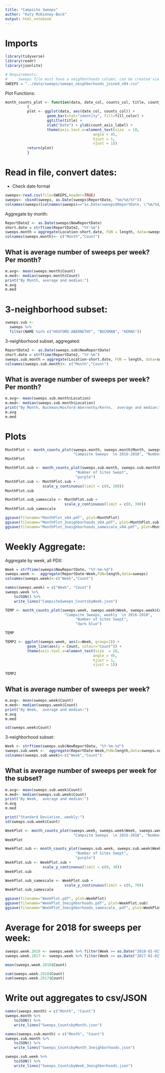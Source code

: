 ```yaml
---
title: "Campsite Sweeps"
author: "Katy McKinney-Bock"
output: html_notebook
---
```


# Imports
```r
library(tidyverse)
library(readr)
library(jsonlite)
```

```r
# Requirements:
#     Sweeps file must have a neighborhoods column; can be created via spatialjoin.py.
SWEEPS = "../data/sweeps/sweeps_neighborhoods_joined_v04.csv"
```

Plot Functions:
```r
month_counts_plot <- function(data, date_col, counts_col, title, count_axis_label, fill_color="darkblue")
          {
          plot <- ggplot(data, aes(date_col, counts_col)) +
                   geom_bar(stat="identity", fill=fill_color) +
                   ggtitle(title) +
                   xlab("Date") + ylab(count_axis_label) +
                   theme(axis.text.x=element_text(size  = 10,
                                        angle = 45,
                                        hjust = 1,
                                        vjust = 1))
          return(plot)
          }
```

# Read in file, convert dates:
* Check date format
```r
sweeps<-read.csv(file=SWEEPS,header=TRUE)
sweeps<- cbind(sweeps, as.Date(sweeps$ReportDate, "%m/%d/%Y"))
colnames(sweeps)[colnames(sweeps)=="as.Date(sweeps$ReportDate, \"%m/%d/%Y\")"] <- "NewReportDate"
```

Aggregate by month:
```r
ReportDate2 <- as.Date(sweeps$NewReportDate)
short.date = strftime(ReportDate2, "%Y-%m")
sweeps.month = aggregate(Location~short.date, FUN = length, data=sweeps)
colnames(sweeps.month)<- c("Month","Count")
```

## What is average number of sweeps per week? Per month?
```r
m.avg<- mean(sweeps.month$Count)
m.med<- median(sweeps.month$Count)
print("By Month, average and median:") 
m.avg
m.med
```


# 3-neighborhood subset:
```r
sweeps.sub <- 
  sweeps %>%
  filter(NAME %in% c("HOSFORD-ABERNETHY", "BUCKMAN", "KERNS"))
```

3-neighborhood subset, aggregated:
```r
ReportDate2 <- as.Date(sweeps.sub$NewReportDate)
short.date = strftime(ReportDate2, "%Y-%m")
sweeps.sub.month = aggregate(Location~short.date, FUN = length, data=sweeps.sub)
colnames(sweeps.sub.month)<- c("Month","Count")
```

## What is average number of sweeps per week? Per month?
```r
m.avg<- mean(sweeps.sub.month$Location)
m.med<- median(sweeps.sub.month$Location)
print("By Month, Buckman/Hosford-Abernethy/Kerns,  average and median:") 
m.avg
m.med
```

# Plots
```r
MonthPlot <- month_counts_plot(sweeps.month, sweeps.month$Month, sweeps.month$Count, 
                               "Campsite Sweeps  \n 2016-2018", "Number of Sites Swept")
MonthPlot

MonthPlot.sub <- month_counts_plot(sweeps.sub.month, sweeps.sub.month$Month, sweeps.sub.month$Count,                                "Campsite Sweeps, Buckman/Hosford-Abernety/Kerns  \n 2016-2018", 
                                "Number of Sites Swept",
                                "purple")
MonthPlot.sub <- MonthPlot.sub +
                 scale_y_continuous(limit = c(0, 100))
MonthPlot.sub

MonthPlot.sub_samescale <- MonthPlot.sub +
                           scale_y_continuous(limit = c(0, 300))
MonthPlot.sub_samescale

ggsave(filename="MonthPlot_v04.pdf", plot=MonthPlot)
ggsave(filename="MonthPlot_3neighborhoods_v04.pdf", plot=MonthPlot.sub)
ggsave(filename="MonthPlot_3neighborhoods_samescale_v04.pdf", plot=MonthPlot.sub_samescale)
```

# Weekly Aggregate:
Aggregate by week, all PDX:
```r
Week = strftime(sweeps$NewReportDate, "%Y-%m-%d")
sweeps.week <-  aggregate(ReportDate~Week,FUN=length,data=sweeps)
colnames(sweeps.week)<-c("Week","Count")
```

```r
names(sweeps.week) = c("Week", "Count")
sweeps.week %>% 
    toJSON() %>%
    write_lines("CampsiteSweeps_CountsbyWeek.json")

TEMP <- month_counts_plot(sweeps.week, sweeps.week$Week, sweeps.week$Count,
                           "Campsite Sweeps, weekly  \n 2016-2018", 
                                "Number of Sites Swept",
                                "dark blue")

TEMP

TEMP2 <- ggplot(sweeps.week, aes(x=Week, group=1)) +
          geom_line(aes(y = Count, colour="Count")) +
          theme(axis.text.x=element_text(size  = 10,
                                        angle = 45,
                                        hjust = 1,
                                        vjust = 1))

TEMP2

```


## What is average number of sweeps per week?
```r
m.avg<- mean(sweeps.week$Count)
m.med<- median(sweeps.week$Count)
print("By Week,  average and median:") 
m.avg
m.med

sd(sweeps.week$Count)
```

3-neighborhood subset:
```r
Week <- strftime(sweeps.sub$NewReportDate, "%Y-%m-%d")
sweeps.sub.week <-  aggregate(ReportDate~Week,FUN=length,data=sweeps.sub)
colnames(sweeps.sub.week)<-c("Week","Count")
```

## What is average number of sweeps per week for the subset?
```r
m.avg<- mean(sweeps.sub.week$Count)
m.med<- median(sweeps.sub.week$Count)
print("By Week,  average and median:") 
m.avg
m.med

print("Standard Deviation, weekly:")
sd(sweeps.sub.week$Count)
```


```r
WeekPlot <- month_counts_plot(sweeps.week, sweeps.week$Week, sweeps.week$Count, 
                               "Campsite Sweeps  \n 2016-2018", "Number of Sites Swept")
WeekPlot

WeekPlot.sub <- month_counts_plot(sweeps.sub.week, sweeps.sub.week$Week, sweeps.sub.week$Count,                                "Campsite Sweeps, Buckman/Hosford-Abernety/Kerns  \n 2016-2018", 
                                "Number of Sites Swept",
                                "purple")
WeekPlot.sub <- WeekPlot.sub +
                 scale_y_continuous(limit = c(0, 30))
WeekPlot.sub

WeekPlot.sub_samescale <- WeekPlot.sub +
                           scale_y_continuous(limit = c(0, 70))
WeekPlot.sub_samescale

ggsave(filename="WeekPlot.pdf", plot=WeekPlot)
ggsave(filename="WeekPlot_3neighborhoods.pdf", plot=WeekPlot.sub)
ggsave(filename="WeekPlot_3neighborhoods_samescale_.pdf", plot=WeekPlot.sub_samescale)
```


# Average for 2018 for sweeps per week:
```r
sweeps.week.2018 <- sweeps.week %>% filter(Week >= as.Date("2018-01-01") & Week <= as.Date("2018-10-31"))
sweeps.week.2017 <- sweeps.week %>% filter(Week >= as.Date("2017-01-01") & Week <= as.Date("2017-12-31"))

mean(sweeps.week.2018$Count)

sum(sweeps.week.2018$Count)
sum(sweeps.week.2017$Count)

```

# Write out aggregates to csv/JSON
```r
names(sweeps.month) = c("Month", "Count")
sweeps.month %>% 
    toJSON() %>%
    write_lines("Sweeps_CountsbyMonth.json")

names(sweeps.sub.month) = c("Month", "Count")
sweeps.sub.month %>% 
    toJSON() %>%
    write_lines("Sweeps_CountsbyMonth_3neighborhoods.json")

sweeps.sub.week %>% 
    toJSON() %>%
    write_lines("Sweeps_CountsbyWeek_3neighborhoods.json")
```

